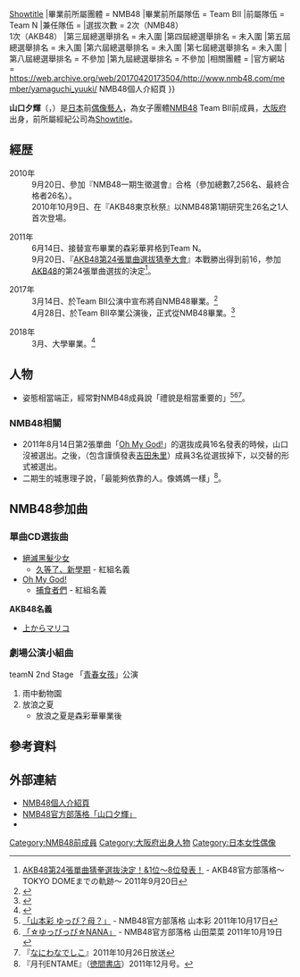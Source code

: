{{Infobox AKB48 member
|名稱 = 山口夕輝
|日文原名 = 山口 夕輝
|假名 = やまぐち ゆうき
|羅馬拼音 = Yamaguchi Yūki
|圖像 =
|暱稱 = Yuppi（{{lang|ja|ゆっぴ}}）
|國籍 = {{JPN}}
|生年 = 1993
|生月 = 10
|生日 = 17
|出身地點 = {{JPN}}[[大阪府|大阪府]]
|血型 = O型
|身高 = {{height|m=1.51}}
|出道作品 =《[[絕滅黑髮少女|絕滅黑髮少女]]》
|出道日期 = 2010年10月9日
|畢業日期 = 2017年4月28日
|加入時期 = NMB48第1期
|經紀公司 = [[京樂吉本控股|京樂吉本控股]]{{→}}[[Showtitle|Showtitle]]
|畢業前所屬團體 = NMB48
|畢業前所屬隊伍 = Team BII
|前屬隊伍 = Team N
|兼任隊伍 = 
|選拔次數 = 2次（NMB48）<br/>1次（AKB48） 
|第三屆總選舉排名 = 未入圍
|第四屆總選舉排名 = 未入圍
|第五屆總選舉排名 = 未入圍
|第六屆總選舉排名 = 未入圍
|第七屆總選舉排名 = 未入圍
|第八屆總選舉排名 = 不參加
|第九屆總選舉排名 = 不參加
|相關團體 = 
|官方網站 = https://web.archive.org/web/20170420173504/http://www.nmb48.com/member/yamaguchi_yuuki/ NMB48個人介紹頁
}}

'''山口夕輝'''（{{lang-ja|山口 夕輝}}，{{bd|1993年|10月17日}}）是[[日本|日本]]前[[日本偶像|偶像藝人]]，為女子團體[[NMB48|NMB48]] Team BII前成員，[[大阪府|大阪府]]出身，前所屬經紀公司為[[Showtitle|Showtitle]]。

== 經歴 ==
; 2010年
: 9月20日、參加『NMB48一期生徵選會』合格（參加總數7,256名、最終合格者26名）。
: 2010年10月9日、在『AKB48東京秋祭』以NMB48第1期研究生26名之1人首次登場。

; 2011年
: 6月14日、接替宣布畢業的森彩華昇格到Team N。
: 9月20日、『[[AKB48第24張單曲選拔猜拳大會|AKB48第24張單曲選拔猜拳大會]]』本戰勝出得到前16，参加[[AKB48|AKB48]]的第24張單曲選拔的決定<ref>[http://ameblo.jp/akihabara48/entry-11024136395.html AKB48第24張單曲猜拳選抜決定！&1位〜8位發表！] {{Wayback|url=http://ameblo.jp/akihabara48/entry-11024136395.html |date=20121101093523 }} - AKB48官方部落格〜TOKYO DOMEまでの軌跡〜 2011年9月20日</ref>。

; 2017年
: 3月14日、於Team BII公演中宣布將自NMB48畢業。<ref>{{Cite web |url=https://www.nikkansports.com/m/entertainment/akb48/news/1792310_m.html |title=ＮＭＢ山口夕輝が卒業を発表　現在就職活動の最中 |access-date=2021-06-27 |archive-date=2017-04-23 |archive-url=https://web.archive.org/web/20170423034530/http://www.nikkansports.com/m/entertainment/akb48/news/1792310_m.html |dead-url=no }}</ref>
: 4月28日、於Team BII卒業公演後，正式從NMB48畢業。<ref>{{Cite web |url=https://ameblo.jp/nmb48/entry-12263206003.html |title=チームBⅡ 山口夕輝 卒業公演/今後の活動に関するお知らせ |access-date=2021-06-27 |archive-date=2021-02-01 |archive-url=https://web.archive.org/web/20210201163209/https://ameblo.jp/nmb48/entry-12263206003.html |dead-url=no }}</ref>

; 2018年
: 3月、大學畢業。<ref>{{Cite web |url=https://twitter.com/yuppinoyupitter/status/979346366173364224 |title=報告だけ。 |access-date=2021-05-28 |archive-date=2021-07-09 |archive-url=https://web.archive.org/web/20210709095034/https://twitter.com/yuppinoyupitter/status/979346366173364224 |dead-url=no }}</ref>

== 人物 ==
* 姿態相當端正，經常對NMB48成員說「禮貌是相當重要的」<ref>[http://ameblo.jp/nmb48/entry-11051127773.html#main 「山本彩 ゆっぴ？母？」] {{Wayback|url=http://ameblo.jp/nmb48/entry-11051127773.html#main |date=20160304222752 }} - NMB48官方部落格 山本彩 2011年10月17日</ref><ref>[http://ameblo.jp/nmb48/entry-11053247650.html#main 「☆ゆっぴっぴ☆NANA」] {{webarchive|url=https://web.archive.org/web/20141219084354/http://ameblo.jp/nmb48/entry-11053247650.html |date=2014-12-19 }} - NMB48官方部落格 山田菜菜 2011年10月19日</ref><ref>『[[なにわなでしこ|なにわなでしこ]]』2011年10月26日放送</ref>。

=== NMB48相關 ===
* 2011年8月14日第2張單曲「[[Oh_My_God!|Oh My God!]]」的選抜成員16名發表的時候，山口沒被選出。之後，（包含謹慎發表[[吉田朱里|吉田朱里]]）成員3名從選拔掉下，以交替的形式被選出。
* 二期生的城惠理子說，「最能夠依靠的人。像媽媽一樣」<ref>『月刊ENTAME』（[[徳間書店|徳間書店]]）2011年12月号。</ref>。

== NMB48参加曲 ==
=== 單曲CD選抜曲 ===
* [[絕滅黑髮少女|絕滅黑髮少女]]
** [[絕滅黑髮少女|久等了、新學期]] - 紅組名義
* [[Oh_My_God!|Oh My God!]]
** [[Oh_My_God!|捕食者們]] - 紅組名義
'''AKB48名義'''
* [[上からマリコ|上からマリコ]]

=== 劇場公演小組曲 ===
; teamN 2nd Stage 「[[teamK_2nd_Stage「青春女孩」#NMB48_TeamN_2nd_Stage「青春女孩」公演|青春女孩]]」公演
# 雨中動物園
# 放浪之夏
#* 放浪之夏是森彩華畢業後

== 參考資料 ==
{{Reflist}}

== 外部連結 ==
* [https://web.archive.org/web/20170420173504/http://www.nmb48.com/member/yamaguchi_yuuki/ NMB48個人介紹頁]{{ja}} 
*[https://web.archive.org/web/20170519211135/http://ameblo.jp/nmb48/theme-10030698918.html NMB48官方部落格「山口夕輝」]{{ja}}
* {{Twitter|yuppinoyupitter}}{{ja}}

{{NMB48}}

{{DEFAULTSORT:Yamaguchi Yūki}}
[[Category:NMB48前成員|Category:NMB48前成員]]
[[Category:大阪府出身人物|Category:大阪府出身人物]]
[[Category:日本女性偶像|Category:日本女性偶像]]